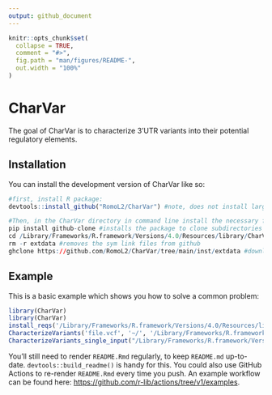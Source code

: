 ```yaml
---
output: github_document
---
```


<!-- README.md is generated from README.Rmd. Please edit that file -->

```r
knitr::opts_chunk$set(
  collapse = TRUE,
  comment = "#>",
  fig.path = "man/figures/README-",
  out.width = "100%"
)
```

# CharVar

<!-- badges: start -->
<!-- badges: end -->

The goal of CharVar is to characterize 3'UTR variants into their potential regulatory elements.

## Installation

You can install the development version of CharVar like so:

``` r
#first, install R package: 
devtools::install_github("RomoL2/CharVar") #note, does not install large files

#Then, in the CharVar directory in command line install the necessary files, for example:
pip install github-clone #installs the package to clone subdirectories
cd /Library/Frameworks/R.framework/Versions/4.0/Resources/library/CharVar
rm -r extdata #removes the sym link files from github
ghclone https://github.com/RomoL2/CharVar/tree/main/inst/extdata #downloads the real gz zipped files to the correct directory
```

## Example

This is a basic example which shows you how to solve a common problem:

```r
library(CharVar)
library(CharVar)
install_reqs('/Library/Frameworks/R.framework/Versions/4.0/Resources/library/CharVar')
CharacterizeVariants('file.vcf', '~/', '/Library/Frameworks/R.framework/Versions/4.0/Resources/library/CharVar', '~/')
CharacterizeVariants_single_input("/Library/Frameworks/R.framework/Versions/4.0/Resources/library/CharVar", "~/")
```

You'll still need to render `README.Rmd` regularly, to keep `README.md` up-to-date. `devtools::build_readme()` is handy for this. You could also use GitHub Actions to re-render `README.Rmd` every time you push. An example workflow can be found here: <https://github.com/r-lib/actions/tree/v1/examples>.
